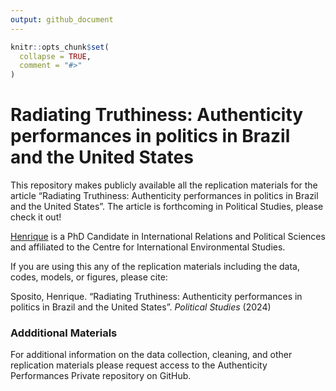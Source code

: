 ```yaml
---
output: github_document
---
```


<!-- README.md is generated from README.Rmd. Please edit that file -->

```r
knitr::opts_chunk$set(
  collapse = TRUE,
  comment = "#>"
)
```

# Radiating Truthiness: Authenticity performances in politics in Brazil and the United States

This repository makes publicly available all the replication materials for the article "Radiating Truthiness: Authenticity performances in politics in Brazil and the United States". The article is forthcoming in Political Studies, please check it out!

[Henrique](http://henriquesposito.com/) is a PhD Candidate in International Relations and Political Sciences and affiliated to the Centre for International Environmental Studies.

If you are using this any of the replication materials including the data, codes, models, or figures, please cite:

Sposito, Henrique. "Radiating Truthiness: Authenticity performances in politics in Brazil and the United States". *Political Studies* (2024)

### Addditional Materials

For additional information on the data collection, cleaning, and other replication materials please request access to the Authenticity Performances Private repository on GitHub.
